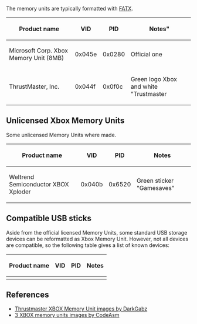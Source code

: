 The memory units are typically formatted with [[FATX]].

{| class="wikitable"
! Product name !! VID !! PID !! Notes" 
|-
| Microsoft Corp. Xbox Memory Unit (8MB) || 0x045e || 0x0280 || Official one 
|-
| ThrustMaster, Inc. || 0x044f || 0x0f0c || Green logo Xbox and white "Trustmaster
|}


== Unlicensed Xbox Memory Units ==
Some unlicensed Memory Units where made. 

{| class="wikitable"
! Product name !! VID !! PID !! Notes
|-
| Weltrend Semiconductor XBOX Xploder || 0x040b || 0x6520 || Green sticker "Gamesaves" 
|}

== Compatible USB sticks ==

Aside from the official licensed Memory Units, some standard USB storage devices can be reformatted as Xbox Memory Unit.
However, not all devices are compatible, so the following table gives a list of known devices:

{| class="wikitable"
! Product name !! VID !! PID !! Notes
|-
|}
== References ==

* [http://imgur.com/a/8QmDA Thrustmaster XBOX Memory Unit images by DarkGabz]
* [http://imgur.com/gallery/M0PZ6 3 XBOX memory units images by CodeAsm]